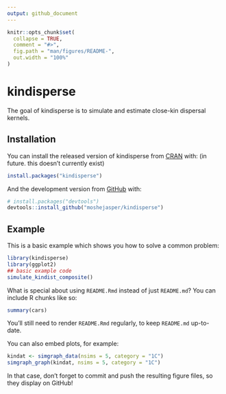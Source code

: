 ```yaml
---
output: github_document
---
```


<!-- README.md is generated from README.Rmd. Please edit that file -->

```r
knitr::opts_chunk$set(
  collapse = TRUE,
  comment = "#>",
  fig.path = "man/figures/README-",
  out.width = "100%"
)
```

# kindisperse

<!-- badges: start -->
<!-- badges: end -->

The goal of kindisperse is to simulate and estimate close-kin dispersal kernels. 

## Installation

You can install the released version of kindisperse from [CRAN](https://CRAN.R-project.org) with: (in future. this doesn't currently exist)

``` r
install.packages("kindisperse")
```

And the development version from [GitHub](https://github.com/) with:

``` r
# install.packages("devtools")
devtools::install_github("moshejasper/kindisperse")
```
## Example

This is a basic example which shows you how to solve a common problem:

```r
library(kindisperse)
library(ggplot2)
## basic example code
simulate_kindist_composite()
```

What is special about using `README.Rmd` instead of just `README.md`? You can include R chunks like so:

```r
summary(cars)
```

You'll still need to render `README.Rmd` regularly, to keep `README.md` up-to-date.

You can also embed plots, for example:

```r
kindat <- simgraph_data(nsims = 5, category = "1C")
simgraph_graph(kindat, nsims = 5, category = "1C")
```

In that case, don't forget to commit and push the resulting figure files, so they display on GitHub!
